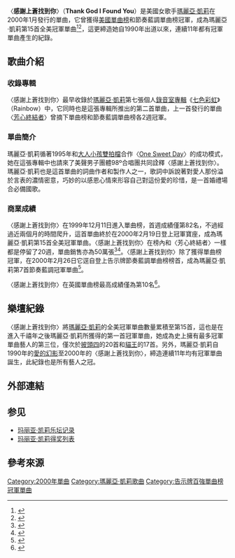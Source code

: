 {{NoteTA
|1=zh-cn:玛丽亚·凯莉; zh-tw:瑪麗亞·凱莉; zh-hk:Mariah Carey;
}}
{{Infobox song
| name       = 感謝上蒼找到你<br />Thank God I Found You
| type       = single
| cover      = 
| border     = yes
| alt        = 
| artist     = [[瑪麗亞·凱莉|瑪麗亞·凱莉]] featuring [[Joe_(singer)|Joe]] and [[98_Degrees|98 Degrees]]
| album      = [[七色彩虹|七色彩虹]]
| released   = 2000年1月25日
| format     = {{flat list|
*[[CD|CD]]
*[[錄音帶|錄音帶]]
*[[Gramophone_record|7" single]]
*[[12-inch_single|12" single]]
}}
| recorded   = 1999年9月
| genre      = {{flat list|
*[[節奏藍調|節奏藍調]]
}}
| length     = 4:17
| label      = [[哥倫比亞唱片|哥倫比亞唱片]]
| writer     = {{flat list|
*瑪麗亞·凱莉
*[[Jimmy_Jam_and_Terry_Lewis|James Harris III, Terry Lewis]]
}}
| producer   = {{flat list|
*瑪麗亞·凱莉
*Jimmy Jam and Terry Lewis
}}
| chronology = 瑪麗亞·凱莉
| prev_title = [[Heartbreaker_(瑪麗亞·凱莉歌曲)|Heartbreaker]]
| prev_year  = 1999
| next_title = [[Things_That_U_Do|Things That U Do]]
| next_year  = 2000
}}
〈'''感謝上蒼找到你'''〉（'''Thank God I Found You'''）是美國女歌手[[瑪麗亞·凱莉|瑪麗亞·凱莉]]在2000年1月發行的單曲，它曾獲得[[Billboard_Hot_100|美國單曲榜]]和節奏藍調單曲榜冠軍，成為瑪麗亞·凱莉第15首全美冠軍單曲<ref>{{Cite web |url=http://www.billboard.com/artist/309388/mariah-carey/chart?page=2&f=379 |title=美國告示牌瑪麗亞·凱莉單曲榜成績 |accessdate=2015-06-12 |archive-date=2015-06-01 |archive-url=https://web.archive.org/web/20150601011614/http://www.billboard.com/artist/309388/mariah-carey/chart?page=2&f=379 |dead-url=no }}</ref><ref>{{Cite web |url=http://www.billboard.com/artist/309388/mariah-carey/chart?page=3&f=367 |title=美國告示牌瑪麗亞·凱莉節奏藍調單曲榜成績 |accessdate=2015-06-12 |archive-date=2015-10-03 |archive-url=https://web.archive.org/web/20151003222027/http://www.billboard.com/artist/309388/mariah-carey/chart?page=3&f=367 |dead-url=no }}</ref>，這更締造她自1990年出道以來，連續11年都有冠軍單曲產生的紀錄。
==歌曲介紹==
===收錄專輯===
〈感謝上蒼找到你〉最早收錄於[[瑪麗亞·凱莉|瑪麗亞·凱莉]]第七張個人[[錄音室專輯|錄音室專輯]]《[[七色彩虹|七色彩虹]]》（Rainbow）中，它同時也是這張專輯所推出的第二首單曲，上一首發行的單曲〈[[Heartbreaker_(瑪麗亞·凱莉歌曲)|芳心終結者]]〉曾摘下單曲榜和節奏藍調單曲榜各2週冠軍。

===單曲簡介===
瑪麗亞·凱莉循著1995年和[[大人小孩雙拍檔|大人小孩雙拍檔]]合作〈[[One_Sweet_Day|One Sweet Day]]〉的成功模式，她在這張專輯中也請來了美聲男子團體98º合唱團共同詮釋〈感謝上蒼找到你〉。瑪麗亞·凱莉也是這首單曲的詞曲作者和製作人之一，歌詞中訴說著對愛人那份溢於言表的濃情密意，巧妙的以感恩心情來形容自己對這份愛的珍惜，是一首婚禮場合必備國歌。
===商業成績===
〈感謝上蒼找到你〉在1999年12月11日進入單曲榜，首週成績僅第82名，不過經過近兩個月的時間爬升，這首單曲終於在2000年2月19日登上冠軍寶座，成為瑪麗亞·凱莉第15首全美冠軍單曲。〈感謝上蒼找到你〉在榜內和〈芳心終結者〉一樣都是停留了20週，單曲銷售亦為50萬張<ref>{{Cite web |url=http://www.billboard.com/charts/hot-100/1999-12-11 |title=1999-12-11告示牌單曲榜 |accessdate=2015-06-12 |archive-date=2015-07-13 |archive-url=https://web.archive.org/web/20150713112705/http://www.billboard.com/charts/hot-100/1999-12-11 |dead-url=no }}</ref><ref>{{Cite web |url=http://www.billboard.com/charts/hot-100/2000-02-19 |title=2000-02-19告示牌單曲榜 |accessdate=2015-06-12 |archive-date=2015-06-01 |archive-url=https://web.archive.org/web/20150601035522/http://www.billboard.com/charts/hot-100/2000-02-19 |dead-url=no }}</ref>。〈感謝上蒼找到你〉除了獲得單曲榜冠軍，在2000年2月26日它逕自登上告示牌節奏藍調單曲榜榜首，成為瑪麗亞·凱莉第7首節奏藍調冠軍單曲<ref>{{Cite web |url=http://www.billboard.com/charts/r-b-hip-hop-songs/2000-02-26 |title=2000-02-26告示牌節奏藍調單曲榜 |accessdate=2015-06-12 |archive-date=2015-09-01 |archive-url=https://web.archive.org/web/20150901223517/http://www.billboard.com/charts/r-b-hip-hop-songs/2000-02-26 |dead-url=no }}</ref>。

〈感謝上蒼找到你〉在英國單曲榜最高成績僅為第10名<ref>{{Cite web |url=http://www.officialcharts.com/artist/25943/mariah-carey/ |title=英國排行榜瑪麗亞·凱莉單曲專輯成績 |accessdate=2015-06-12 |archive-date=2015-03-19 |archive-url=https://web.archive.org/web/20150319094242/http://www.officialcharts.com/artist/25943/mariah-carey/ |dead-url=no }}</ref>。
==樂壇紀錄==
〈感謝上蒼找到你〉將[[瑪麗亞·凱莉|瑪麗亞·凱莉]]的全美冠軍單曲數量累積至第15首，這也是在進入千禧年之後瑪麗亞·凱莉所獲得的第一首冠軍單曲，她成為史上擁有最多冠軍單曲藝人的第三位，僅次於[[披頭四|披頭四]]的20首和[[貓王|貓王]]的17首。另外，瑪麗亞·凱莉自1990年的[[愛的幻影|愛的幻影]]至2000年的〈感謝上蒼找到你〉，締造連續11年均有冠軍單曲誕生，此紀錄也是所有藝人之冠。

==外部連結==
{{Mariah Carey songs|state=collapsed}}
==参见==
*[[玛丽亚·凯莉乐坛记录|玛丽亚·凯莉乐坛记录]]
*[[玛丽亚·凯莉得奖列表|玛丽亚·凯莉得奖列表]]
==參考來源==
{{reflist|3}}

{{DEFAULTSORT: Thank God I Found You}}
[[Category:2000年單曲|Category:2000年單曲]]
[[Category:瑪麗亞·凱莉歌曲|Category:瑪麗亞·凱莉歌曲]]
[[Category:告示牌百強單曲榜冠軍單曲|Category:告示牌百強單曲榜冠軍單曲]]